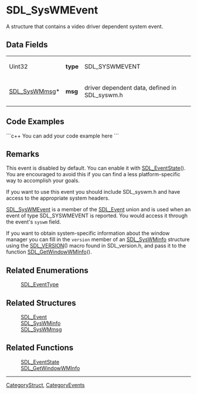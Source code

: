 <!-- pragma section-numbers off -->
<!-- pragma camelcase off -->

= SDL_SysWMEvent =
A structure that contains a video driver dependent system event.


== Data Fields ==
{|
|Uint32
|'''type'''
|SDL_SYSWMEVENT
|-
|[[SDL_SysWMmsg]]*
|'''msg'''
|driver dependent data, defined in SDL_syswm.h
|}

== Code Examples ==
```c++
You can add your code example here
```

== Remarks ==
This event is disabled by default.  You can enable it with [[SDL_EventState]]().  You are encouraged to avoid this if you can find a less platform-specific way to accomplish your goals.

If you want to use this event you should include SDL_syswm.h and have access to the appropriate system headers.

[[SDL_SysWMEvent]] is a member of the [[SDL_Event]] union and is used when an event of type SDL_SYSWMEVENT is reported. You would access it through the event's <code>syswm</code> field. 

If you want to obtain system-specific information about the window manager you can fill in the <code>version</code> member of an [[SDL_SysWMinfo]] structure using the [[SDL_VERSION]]() macro found in SDL_version.h, and pass it to the function [[SDL_GetWindowWMInfo]]().

== Related Enumerations ==
:[[SDL_EventType]]

== Related Structures ==
:[[SDL_Event]]
:[[SDL_SysWMinfo]]
:[[SDL_SysWMmsg]]

== Related Functions ==
:[[SDL_EventState]]
:[[SDL_GetWindowWMInfo]]

----
[[CategoryStruct]], [[CategoryEvents]]
